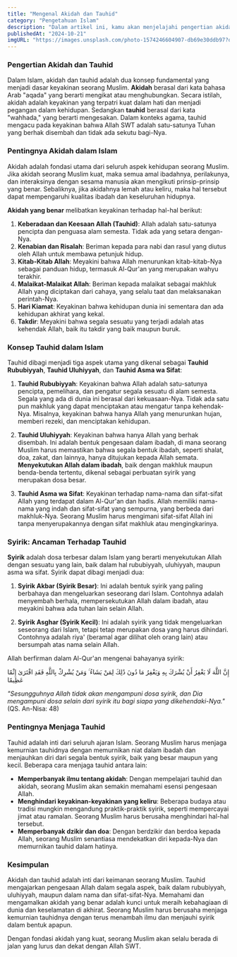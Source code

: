 ```yaml
---
title: "Mengenal Akidah dan Tauhid"
category: "Pengetahuan Islam"
description: "Dalam artikel ini, kamu akan menjelajahi pengertian akidah, mengapa tauhid begitu penting dalam kehidupan sehari-hari, dan berbagai aspeknya, termasuk bahaya syirik. Dengan memahami hal ini, kamu diharapkan dapat menjaga kemurnian iman dan meraih kebahagiaan, baik di dunia maupun di akhirat. Siap untuk memperdalam pemahaman spiritualmu?"
publishedAt: "2024-10-21"
imgURL: "https://images.unsplash.com/photo-1574246604907-db69e30ddb97?q=80&w=1946&auto=format&fit=crop&ixlib=rb-4.0.3&ixid=M3wxMjA3fDB8MHxwaG90by1wYWdlfHx8fGVufDB8fHx8fA%3D%3D"
---
```


### Pengertian Akidah dan Tauhid

Dalam Islam, akidah dan tauhid adalah dua konsep fundamental yang menjadi dasar keyakinan seorang Muslim. **Akidah** berasal dari kata bahasa Arab "aqada" yang berarti mengikat atau menghubungkan. Secara istilah, akidah adalah keyakinan yang terpatri kuat dalam hati dan menjadi pegangan dalam kehidupan. Sedangkan **tauhid** berasal dari kata "wahhada," yang berarti mengesakan. Dalam konteks agama, tauhid mengacu pada keyakinan bahwa Allah SWT adalah satu-satunya Tuhan yang berhak disembah dan tidak ada sekutu bagi-Nya.

### Pentingnya Akidah dalam Islam

Akidah adalah fondasi utama dari seluruh aspek kehidupan seorang Muslim. Jika akidah seorang Muslim kuat, maka semua amal ibadahnya, perilakunya, dan interaksinya dengan sesama manusia akan mengikuti prinsip-prinsip yang benar. Sebaliknya, jika akidahnya lemah atau keliru, maka hal tersebut dapat mempengaruhi kualitas ibadah dan keseluruhan hidupnya.

**Akidah yang benar** melibatkan keyakinan terhadap hal-hal berikut:

1. **Keberadaan dan Keesaan Allah (Tauhid)**: Allah adalah satu-satunya pencipta dan penguasa alam semesta. Tidak ada yang setara dengan-Nya.
2. **Kenabian dan Risalah**: Beriman kepada para nabi dan rasul yang diutus oleh Allah untuk membawa petunjuk hidup.
3. **Kitab-Kitab Allah**: Meyakini bahwa Allah menurunkan kitab-kitab-Nya sebagai panduan hidup, termasuk Al-Qur'an yang merupakan wahyu terakhir.
4. **Malaikat-Malaikat Allah**: Beriman kepada malaikat sebagai makhluk Allah yang diciptakan dari cahaya, yang selalu taat dan melaksanakan perintah-Nya.
5. **Hari Kiamat**: Keyakinan bahwa kehidupan dunia ini sementara dan ada kehidupan akhirat yang kekal.
6. **Takdir**: Meyakini bahwa segala sesuatu yang terjadi adalah atas kehendak Allah, baik itu takdir yang baik maupun buruk.

### Konsep Tauhid dalam Islam

Tauhid dibagi menjadi tiga aspek utama yang dikenal sebagai **Tauhid Rububiyyah**, **Tauhid Uluhiyyah**, dan **Tauhid Asma wa Sifat**:

1. **Tauhid Rububiyyah**: Keyakinan bahwa Allah adalah satu-satunya pencipta, pemelihara, dan pengatur segala sesuatu di alam semesta. Segala yang ada di dunia ini berasal dari kekuasaan-Nya. Tidak ada satu pun makhluk yang dapat menciptakan atau mengatur tanpa kehendak-Nya. Misalnya, keyakinan bahwa hanya Allah yang menurunkan hujan, memberi rezeki, dan menciptakan kehidupan.

2. **Tauhid Uluhiyyah**: Keyakinan bahwa hanya Allah yang berhak disembah. Ini adalah bentuk pengesaan dalam ibadah, di mana seorang Muslim harus memastikan bahwa segala bentuk ibadah, seperti shalat, doa, zakat, dan lainnya, hanya ditujukan kepada Allah semata. **Menyekutukan Allah dalam ibadah**, baik dengan makhluk maupun benda-benda tertentu, dikenal sebagai perbuatan syirik yang merupakan dosa besar.

3. **Tauhid Asma wa Sifat**: Keyakinan terhadap nama-nama dan sifat-sifat Allah yang terdapat dalam Al-Qur'an dan hadis. Allah memiliki nama-nama yang indah dan sifat-sifat yang sempurna, yang berbeda dari makhluk-Nya. Seorang Muslim harus mengimani sifat-sifat Allah ini tanpa menyerupakannya dengan sifat makhluk atau mengingkarinya.

### Syirik: Ancaman Terhadap Tauhid

**Syirik** adalah dosa terbesar dalam Islam yang berarti menyekutukan Allah dengan sesuatu yang lain, baik dalam hal rububiyyah, uluhiyyah, maupun asma wa sifat. Syirik dapat dibagi menjadi dua:

1. **Syirik Akbar (Syirik Besar)**: Ini adalah bentuk syirik yang paling berbahaya dan mengeluarkan seseorang dari Islam. Contohnya adalah menyembah berhala, mempersekutukan Allah dalam ibadah, atau meyakini bahwa ada tuhan lain selain Allah.

2. **Syirik Asghar (Syirik Kecil)**: Ini adalah syirik yang tidak mengeluarkan seseorang dari Islam, tetapi tetap merupakan dosa yang harus dihindari. Contohnya adalah riya' (beramal agar dilihat oleh orang lain) atau bersumpah atas nama selain Allah.

Allah berfirman dalam Al-Qur'an mengenai bahayanya syirik:

<ArabicText size="text-2xl" align="text-right">
إِنَّ اللَّهَ لَا يَغْفِرُ أَنْ يُشْرَكَ بِهِ وَيَغْفِرُ مَا دُونَ ذَٰلِكَ لِمَنْ يَشَاءُ ۚ وَمَنْ يُشْرِكْ بِاللَّهِ فَقَدِ افْتَرَىٰ إِثْمًا عَظِيمًا
</ArabicText>

*"Sesungguhnya Allah tidak akan mengampuni dosa syirik, dan Dia mengampuni dosa selain dari syirik itu bagi siapa yang dikehendaki-Nya."* (QS. An-Nisa: 48)

### Pentingnya Menjaga Tauhid

Tauhid adalah inti dari seluruh ajaran Islam. Seorang Muslim harus menjaga kemurnian tauhidnya dengan memurnikan niat dalam ibadah dan menjauhkan diri dari segala bentuk syirik, baik yang besar maupun yang kecil. Beberapa cara menjaga tauhid antara lain:

* **Memperbanyak ilmu tentang akidah**: Dengan mempelajari tauhid dan akidah, seorang Muslim akan semakin memahami esensi pengesaan Allah.
* **Menghindari keyakinan-keyakinan yang keliru**: Beberapa budaya atau tradisi mungkin mengandung praktik-praktik syirik, seperti mempercayai jimat atau ramalan. Seorang Muslim harus berusaha menghindari hal-hal tersebut.
* **Memperbanyak dzikir dan doa**: Dengan berdzikir dan berdoa kepada Allah, seorang Muslim senantiasa mendekatkan diri kepada-Nya dan memurnikan tauhid dalam hatinya.

### Kesimpulan

Akidah dan tauhid adalah inti dari keimanan seorang Muslim. Tauhid mengajarkan pengesaan Allah dalam segala aspek, baik dalam rububiyyah, uluhiyyah, maupun dalam nama dan sifat-sifat-Nya. Memahami dan mengamalkan akidah yang benar adalah kunci untuk meraih kebahagiaan di dunia dan keselamatan di akhirat. Seorang Muslim harus berusaha menjaga kemurnian tauhidnya dengan terus menambah ilmu dan menjauhi syirik dalam bentuk apapun.

Dengan fondasi akidah yang kuat, seorang Muslim akan selalu berada di jalan yang lurus dan dekat dengan Allah SWT.


